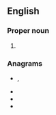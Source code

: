 ==English==
{{wikipedia|Association of Train Operating Companies}}

===Proper noun===
{{en-proper noun}}

# {{label|en|rail transport}} {{acronym of|[[association|Association]] [[of|Of]] [[train|Train]] [[operating|Operating]] [[companies|Companies]]|lang=en}}

===Anagrams===
* {{l|en|Cato}}, {{l|en|CATO}}
* {{l|en|coat}}
* {{l|en|octa}}
* {{l|en|taco}}